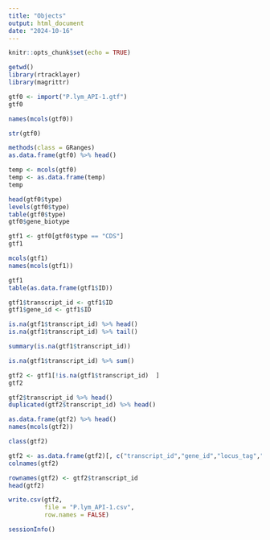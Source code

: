 ---
title: "Objects"
output: html_document
date: "2024-10-16"
---

```{r setup, include=FALSE}
knitr::opts_chunk$set(echo = TRUE)
```

```{r}
getwd()
library(rtracklayer)
library(magrittr)
```

```{r}
gtf0 <- import("P.lym_API-1.gtf")
gtf0
```

```{r}
names(mcols(gtf0)) 
```

```{r}
str(gtf0)
```

```{r}
methods(class = GRanges)
as.data.frame(gtf0) %>% head()
```

```{r}
temp <- mcols(gtf0)
temp <- as.data.frame(temp)
temp
```

```{r}
head(gtf0$type)     
levels(gtf0$type)   
table(gtf0$type)
gtf0$gene_biotype
```

```{r}
gtf1 <- gtf0[gtf0$type == "CDS"]
gtf1
```

```{r}
mcols(gtf1)
names(mcols(gtf1))
```

```{r}
gtf1
table(as.data.frame(gtf1$ID))
```

```{r}
gtf1$transcript_id <- gtf1$ID
gtf1$gene_id <- gtf1$ID
```

```{r}
is.na(gtf1$transcript_id) %>% head()
is.na(gtf1$transcript_id) %>% tail()

summary(is.na(gtf1$transcript_id))
```

```{r}
is.na(gtf1$transcript_id) %>% sum()
```

```{r}
gtf2 <- gtf1[!is.na(gtf1$transcript_id)  ]
gtf2
```

```{r}
gtf2$transcript_id %>% head()
duplicated(gtf2$transcript_id) %>% head()
```

```{r}
as.data.frame(gtf2) %>% head()
names(mcols(gtf2)) 
```

```{r}
class(gtf2)

gtf2 <- as.data.frame(gtf2)[, c("transcript_id","gene_id","locus_tag","source","type", "ID","product", "protein_id", "gene","Name" )]
colnames(gtf2)

rownames(gtf2) <- gtf2$transcript_id
head(gtf2)
```

```{r}
write.csv(gtf2, 
          file = "P.lym_API-1.csv",
          row.names = FALSE)
```

```{r}
sessionInfo()
```

